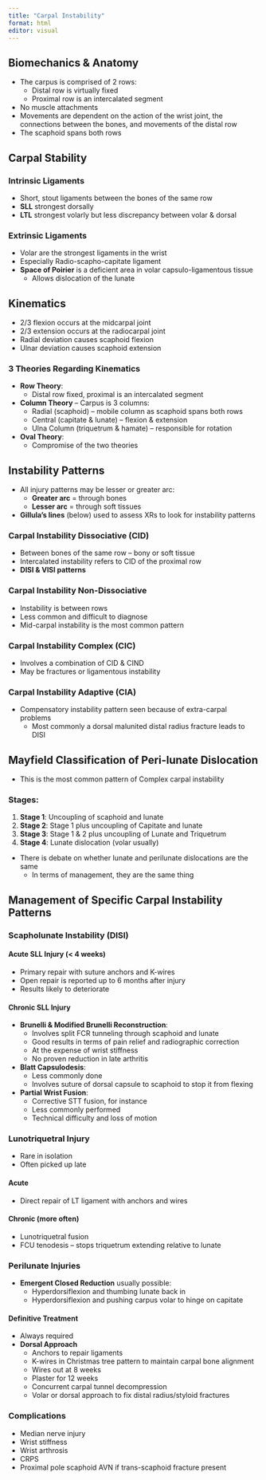 ```yaml
---
title: "Carpal Instability"
format: html
editor: visual
---
```


## Biomechanics & Anatomy
- The carpus is comprised of 2 rows:
  - Distal row is virtually fixed
  - Proximal row is an intercalated segment
- No muscle attachments
- Movements are dependent on the action of the wrist joint, the connections between the bones, and movements of the distal row
- The scaphoid spans both rows

## Carpal Stability
### Intrinsic Ligaments
- Short, stout ligaments between the bones of the same row
- **SLL** strongest dorsally
- **LTL** strongest volarly but less discrepancy between volar & dorsal

### Extrinsic Ligaments
- Volar are the strongest ligaments in the wrist
- Especially Radio-scapho-capitate ligament
- **Space of Poirier** is a deficient area in volar capsulo-ligamentous tissue
  - Allows dislocation of the lunate

## Kinematics
- 2/3 flexion occurs at the midcarpal joint
- 2/3 extension occurs at the radiocarpal joint
- Radial deviation causes scaphoid flexion
- Ulnar deviation causes scaphoid extension

### 3 Theories Regarding Kinematics
- **Row Theory**:
  - Distal row fixed, proximal is an intercalated segment
- **Column Theory** – Carpus is 3 columns:
  - Radial (scaphoid) – mobile column as scaphoid spans both rows
  - Central (capitate & lunate) – flexion & extension
  - Ulna Column (triquetrum & hamate) – responsible for rotation
- **Oval Theory**:
  - Compromise of the two theories

## Instability Patterns
- All injury patterns may be lesser or greater arc:
  - **Greater arc** = through bones
  - **Lesser arc** = through soft tissues
- **Gillula’s lines** (below) used to assess XRs to look for instability patterns

### Carpal Instability Dissociative (CID)
- Between bones of the same row – bony or soft tissue
- Intercalated instability refers to CID of the proximal row
- **DISI & VISI patterns**

### Carpal Instability Non-Dissociative
- Instability is between rows
- Less common and difficult to diagnose
- Mid-carpal instability is the most common pattern

### Carpal Instability Complex (CIC)
- Involves a combination of CID & CIND
- May be fractures or ligamentous instability

### Carpal Instability Adaptive (CIA)
- Compensatory instability pattern seen because of extra-carpal problems
  - Most commonly a dorsal malunited distal radius fracture leads to DISI

## Mayfield Classification of Peri-lunate Dislocation
- This is the most common pattern of Complex carpal instability

### Stages:
1. **Stage 1**: Uncoupling of scaphoid and lunate
2. **Stage 2**: Stage 1 plus uncoupling of Capitate and lunate
3. **Stage 3**: Stage 1 & 2 plus uncoupling of Lunate and Triquetrum
4. **Stage 4**: Lunate dislocation (volar usually)

- There is debate on whether lunate and perilunate dislocations are the same
  - In terms of management, they are the same thing

## Management of Specific Carpal Instability Patterns

### Scapholunate Instability (DISI)

#### Acute SLL Injury (< 4 weeks)
- Primary repair with suture anchors and K-wires
- Open repair is reported up to 6 months after injury
- Results likely to deteriorate

#### Chronic SLL Injury
- **Brunelli & Modified Brunelli Reconstruction**:
  - Involves split FCR tunneling through scaphoid and lunate
  - Good results in terms of pain relief and radiographic correction
  - At the expense of wrist stiffness
  - No proven reduction in late arthritis
- **Blatt Capsulodesis**:
  - Less commonly done
  - Involves suture of dorsal capsule to scaphoid to stop it from flexing
- **Partial Wrist Fusion**:
  - Corrective STT fusion, for instance
  - Less commonly performed
  - Technical difficulty and loss of motion

### Lunotriquetral Injury
- Rare in isolation
- Often picked up late

#### Acute
- Direct repair of LT ligament with anchors and wires

#### Chronic (more often)
- Lunotriquetral fusion
- FCU tenodesis – stops triquetrum extending relative to lunate

### Perilunate Injuries
- **Emergent Closed Reduction** usually possible:
  - Hyperdorsiflexion and thumbing lunate back in
  - Hyperdorsiflexion and pushing carpus volar to hinge on capitate

#### Definitive Treatment
- Always required
- **Dorsal Approach**
  - Anchors to repair ligaments
  - K-wires in Christmas tree pattern to maintain carpal bone alignment
  - Wires out at 8 weeks
  - Plaster for 12 weeks
  - Concurrent carpal tunnel decompression
  - Volar or dorsal approach to fix distal radius/styloid fractures

### Complications
- Median nerve injury
- Wrist stiffness
- Wrist arthrosis
- CRPS
- Proximal pole scaphoid AVN if trans-scaphoid fracture present
